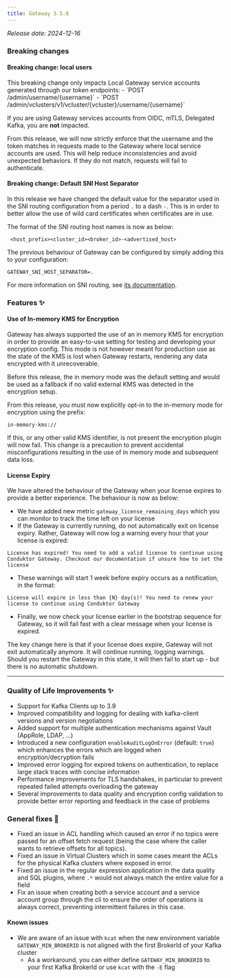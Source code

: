 ```yaml
---
title: Gateway 3.5.0
---
```


*Release date: 2024-12-16*

### Breaking changes

#### Breaking change: local users

<Info>
This breaking change only impacts Local Gateway service accounts generated through our token endpoints:
- `POST /admin/username/{username}`
- `POST /admin/vclusters/v1/vcluster/{vcluster}/username/{username}`

If you are using Gateway services accounts from OIDC, mTLS, Delegated Kafka, you are **not** impacted.
</Info>

From this release, we will now strictly enforce that the username and the token matches in requests made to the Gateway where local service accounts are used. This will help reduce inconsistencies and avoid unexpected behaviors. If they do not match, requests will fail to authenticate.


#### Breaking change: Default SNI Host Separator
In this release we have changed the default value for the separator used in the SNI routing configuration from a period `.` to a dash `-`. This is in order to better allow the use of wild card certificates when certificates are in use.  

The format of the SNI routing host names is now as below:

```properties
 <host_prefix><cluster_id><broker_id>-<advertised_host>
```

The previous behaviour of Gateway can be configured by simply adding this to your configuration:

`GATEWAY_SNI_HOST_SEPARATOR=.`

For more information on SNI routing, see [its documentation](/guide/tutorials/sni-routing).

### Features ✨
#### Use of In-memory KMS for Encryption  
Gateway has always supported the use of an in memory KMS for encryption in order to provide an easy-to-use setting for testing and developing your encryption config. This mode is not however meant for production use as the state of the KMS is lost when Gateway restarts, rendering any data encrypted with it unrecoverable.

Before this release, the in memory mode was the default setting and would be used as a fallback if no valid external KMS was detected in the encryption setup.

From this release, you must now explicitly opt-in to the in-memory mode for encryption using the prefix:

`in-memory-kms://`

If this, or any other valid KMS identifier, is not present the encryption plugin will now fail. This change is a precaution to prevent accidental misconfigurations resulting in the use of in memory mode and subsequent data loss.

#### License Expiry

We have altered the behaviour of the Gateway when your license expires to provide a better experience. The behaviour is now as below:

* We have added new metric `gateway_license_remaining_days` which you can monitor to track the time left on your license
* If the Gateway is currently running, do not automatically exit on license expiry. Rather, Gateway will now log a warning every hour that your license is expired:

```text
License has expired! You need to add a valid license to continue using Conduktor Gateway. Checkout our documentation if unsure how to set the license
```

* These warnings will start 1 week before expiry occurs as a notification, in the format:

```text
License will expire in less than {N} day(s)! You need to renew your license to continue using Conduktor Gateway
```

* Finally, we now check your license earlier in the bootstrap sequence for Gateway, so it will fail fast with a clear message when your license is expired.

The key change here is that if your license does expire, Gateway will not exit automatically anymore. It will continue running, logging warnings. Should you restart the Gateway in this state, it will then fail to start up - but there is no automatic shutdown. 

***

### Quality of Life Improvements ✨
- Support for Kafka Clients up to 3.9
- Improved compatibility and logging for dealing with kafka-client versions and version negotiations
- Added support for multiple authentication mechanisms against Vault (AppRole, LDAP, ...)
- Introduced a new configuration `enableAuditLogOnError` (default: `true`) which enhances the errors which are logged when encryption/decryption fails
- Improved error logging for expired tokens on authentication, to replace large stack traces with concise information
- Performance improvements for TLS handshakes, in particular to prevent repeated failed attempts overloading the gateway
- Several improvements to data quality and encryption config validation to provide better error reporting and feedback in the case of problems



### General fixes 🔨
- Fixed an issue in ACL handling which caused an error if no topics were passed for an offset fetch request (being the case where the caller wants to retrieve offsets for all topics). 
- Fixed an issue in Virtual Clusters which in some cases meant the ACLs for the physical Kafka clusters where exposed in error.
- Fixed an issue in the regular expression application in the data quality and SQL plugins, where `.*` would not always match the entire value for a field
- Fix an issue when creating both a service account and a service account group through the cli to ensure the order of operations is always correct, preventing intermittent failures in this case.


#### Known issues
- We are aware of an issue with `kcat` when the new environment variable `GATEWAY_MIN_BROKERID` is not aligned with the first BrokerId of your Kafka cluster
  - As a workaround, you can either define `GATEWAY_MIN_BROKERID` to your first Kafka BrokerId or use `kcat` with the `-E` flag
